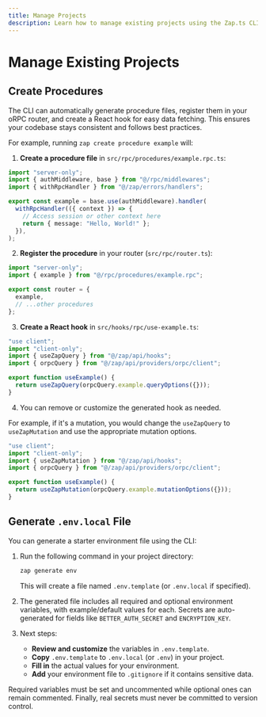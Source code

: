```yaml
---
title: Manage Projects
description: Learn how to manage existing projects using the Zap.ts CLI.
---
```


# Manage Existing Projects

## Create Procedures

The CLI can automatically generate procedure files, register them in your oRPC router, and create a React hook for easy data fetching. This ensures your codebase stays consistent and follows best practices.

For example, running `zap create procedure example` will:

1. **Create a procedure file** in `src/rpc/procedures/example.rpc.ts`:

```ts
import "server-only";
import { authMiddleware, base } from "@/rpc/middlewares";
import { withRpcHandler } from "@/zap/errors/handlers";

export const example = base.use(authMiddleware).handler(
  withRpcHandler(({ context }) => {
    // Access session or other context here
    return { message: "Hello, World!" };
  }),
);
```

2. **Register the procedure** in your router (`src/rpc/router.ts`):

```ts
import "server-only";
import { example } from "@/rpc/procedures/example.rpc";

export const router = {
  example,
  // ...other procedures
};
```

3. **Create a React hook** in `src/hooks/rpc/use-example.ts`:

```ts
"use client";
import "client-only";
import { useZapQuery } from "@/zap/api/hooks";
import { orpcQuery } from "@/zap/api/providers/orpc/client";

export function useExample() {
  return useZapQuery(orpcQuery.example.queryOptions({}));
}
```

4. You can remove or customize the generated hook as needed.

For example, if it's a mutation, you would change the `useZapQuery` to `useZapMutation` and use the appropriate mutation options.

```ts
"use client";
import "client-only";
import { useZapMutation } from "@/zap/api/hooks";
import { orpcQuery } from "@/zap/api/providers/orpc/client";

export function useExample() {
  return useZapMutation(orpcQuery.example.mutationOptions({}));
}
```

## Generate `.env.local` File

You can generate a starter environment file using the CLI:

1. Run the following command in your project directory:

   ```bash
   zap generate env
   ```

   This will create a file named `.env.template` (or `.env.local` if specified).

2. The generated file includes all required and optional environment variables, with example/default values for each. Secrets are auto-generated for fields like `BETTER_AUTH_SECRET` and `ENCRYPTION_KEY`.

3. Next steps:

   - **Review and customize** the variables in `.env.template`.
   - **Copy** `.env.template` to `.env.local` (or `.env`) in your project.
   - **Fill in** the actual values for your environment.
   - **Add** your environment file to `.gitignore` if it contains sensitive data.

<Callout type="warn">
Required variables must be set and uncommented while optional ones can remain commented. Finally, real secrets must never be committed to version control.
</Callout>